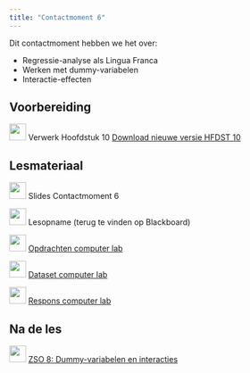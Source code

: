 ```yaml
---
title: "Contactmoment 6"
---
```


Dit contactmoment hebben we het over:

-   Regressie-analyse als Lingua Franca
-   Werken met dummy-variabelen
-   Interactie-effecten

## Voorbereiding

![](/images/icons/book.png){width="30"} Verwerk Hoofdstuk 10 [Download nieuwe versie HFDST 10](/OLP/OLP%20Statistiek2%20-%20Hoofdstuk%2010%20-%20nieuw.pdf)

## Lesmateriaal

![](/images/icons/zz_slides.png){width="30"} Slides Contactmoment 6

![](/images/icons/zz_video_camera.png){width="30"} Lesopname (terug te vinden op Blackboard)

![](/images/icons/guided-practice.png){width="30"} [Opdrachten computer lab](/Contactmomenten/C6/Opdrachten_C6.qmd)

![](/images/icons/data.png){width="30"} [Dataset computer lab](/Contactmomenten/Techniek.RData)

![](/images/icons/worked-example.png){width="30"} [Respons computer lab](/Contactmomenten/C6/Respons_C6.qmd)

## Na de les

![](/images/icons/singlelab.png){width="30"} [ZSO 8: Dummy-variabelen en interacties](/ZSO/ZSO8.qmd)


